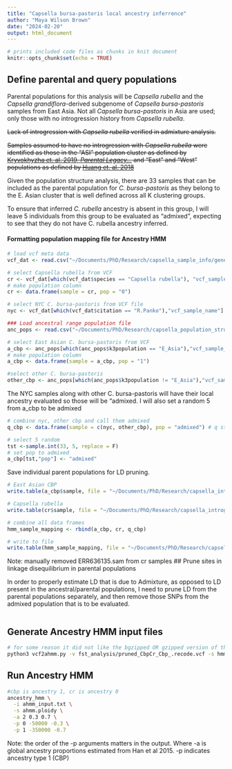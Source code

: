 ```yaml
---
title: "Capsella bursa-pastoris local ancestry inferrence"
author: "Maya Wilson Brown"
date: "2024-02-20"
output: html_document
---
```

```r
# prints included code files as chunks in knit document
knitr::opts_chunk$set(echo = TRUE)
```

## Define parental and query populations
Parental populations for this analysis will be *Capsella rubella* and the *Capsella grandiflora*-derived subgenome of *Capsella bursa-pastoris* samples from East Asia. Not all *Capsella bursa-pastoris* in Asia are used; only those with no introgression history from *Capsella rubella*.

~~Lack of introgression with *Capsella rubella* verified in admixture analysis.~~

~~Samples assumed to have no introgression with *Capsella rubella* were identified as those in the "ASI" population cluster as defined by [Kryvokhyzha et. al. 2019, *Parental Legacy...*](https://doi.org/10.1371/journal.pgen.1007949) and "East" and "West" populations as defined by [Huang et. al. 2018](https://doi.org/10.1111/nph.15299)~~

Given the population structure analysis, there are 33 samples that can be included as the parental population for *C. bursa-pastoris* as they belong to the E. Asian cluster that is well defined across all K clustering groups.

To ensure that inferred *C. rubella* ancestry is absent in this group, I will leave 5 individuals from this group to be evaluated as "admixed", expecting to see that they do not have C. rubella ancestry inferred.

#### Formatting population mapping file for Ancestry HMM
```r
# load vcf meta data
vcf_dat <- read.csv("~/Documents/PhD/Research/capsella_sample_info/generated_mkwb/Capsella_vcf_metadata.txt", sep = "\t", header = T)

# select Capsella rubella from VCF
cr <- vcf_dat[which(vcf_dat$species == "Capsella rubella"), "vcf_sample_name"]
# make population column
cr <- data.frame(sample = cr, pop = "0")

# select NYC C. bursa-pastoris from VCF file
nyc <- vcf_dat[which(vcf_dat$citation == "R.Panko"),"vcf_sample_name"]

### Load ancestral range population file
anc_pops <- read.csv("~/Documents/PhD/Research/capsella_population_structure/cbp_pop_str.txt", header = T, sep = "\t")

# select East Asian C. bursa-pastoris from VCF
a_cbp <- anc_pops[which(anc_pops$k3population == "E_Asia"),"vcf_sample_name"]
# make population column
a_cbp <- data.frame(sample = a_cbp, pop = "1")

#select other C. bursa-pastoris
other_cbp <- anc_pops[which(anc_pops$k3population != "E_Asia"),"vcf_sample_name"]
```

The NYC samples along with other C. bursa-pastoris will have their local ancestry evaluated so those will be "admixed. I will also set a random 5 from a_cbp to be admixed
```r
# combine nyc, other cbp and call them admixed
q_cbp <- data.frame(sample = c(nyc, other_cbp), pop = "admixed") # q stands for query

# select 5 random
tst <-sample.int(33, 5, replace = F)
# set pop to admixed
a_cbp[tst,"pop"] <- "admixed"
```

Save individual parent populations for LD pruning.
```r
# East Asian CBP
write.table(a_cbp$sample, file = "~/Documents/PhD/Research/capsella_introgression/eAsia_cbp.txt", quote = F, row.names = F, col.names = F)

# Capsella rubella
write.table(cr$sample, file = "~/Documents/PhD/Research/capsella_introgression/c_rubella.txt", quote = F, row.names = F, col.names = F)
```


```r
# combine all data frames
hmm_sample_mapping <- rbind(a_cbp, cr, q_cbp)
```

```r
# write to file
write.table(hmm_sample_mapping, file = "~/Documents/PhD/Research/capsella_introgression/hmm_sample_mapping.txt", quote = F, row.names = F, col.names = F)
```

Note: manually removed ERR636135.sam from cr samples
## Prune sites in linkage disequilibrium in parental populations

In order to properly estimate LD that is due to Admixture, as opposed to LD present in the ancestral/parental populations, I need to prune LD from the parental populations separately, and then remove those SNPs from the admixed population that is to be evaluated.

```bash
```

## Generate Ancestry HMM input files
```bash
# for some reason it did not like the bgzipped OR gzipped version of the vcf
python3 vcf2ahmm.py -v fst_analysis/pruned_CbpCr_Cbp_.recode.vcf -s hmm_sample_mapping.txt > ahmm_input.txt
```

## Run Ancestry HMM
```bash
#cbp is ancestry 1, cr is ancestry 0
ancestry_hmm \
  -i ahmm_input.txt \
  -s ahmm.ploidy \
  -a 2 0.3 0.7 \
  -p 0 -50000 -0.3 \
  -p 1 -350000 -0.7
```

Note: the order of the -p arguments matters in the output.
Where -a is global ancestry proportions estimated from Han et al 2015. -p indicates ancestry type 1 (CBP)
